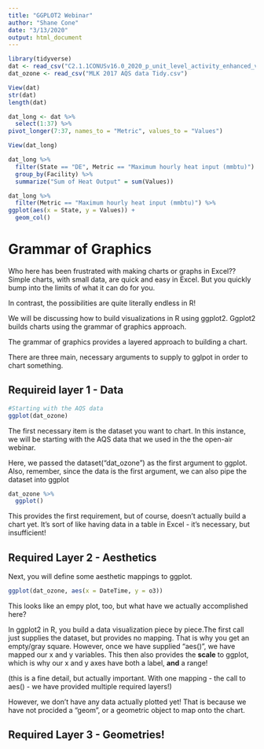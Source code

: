 ---
title: "GGPLOT2 Webinar"
author: "Shane Cone"
date: "3/13/2020"
output: html_document
---

```{r}
library(tidyverse)
dat <- read_csv("C2.1.1CONUSv16.0_2020_p_unit_level_activity_enhanced_v2-tg.csv")
dat_ozone <- read_csv("MLK 2017 AQS data Tidy.csv")

View(dat)
str(dat)
length(dat)

dat_long <- dat %>% 
  select(1:37) %>% 
pivot_longer(7:37, names_to = "Metric", values_to = "Values")

View(dat_long)

dat_long %>% 
  filter(State == "DE", Metric == "Maximum hourly heat input (mmbtu)") %>% 
  group_by(Facility) %>% 
  summarize("Sum of Heat Output" = sum(Values))

dat_long %>% 
  filter(Metric == "Maximum hourly heat input (mmbtu)") %>% 
ggplot(aes(x = State, y = Values)) +
  geom_col()


```


# Grammar of Graphics

Who here has been frustrated with making charts or graphs in Excel??
Simple charts, with small data, are quick and easy in Excel. But you quickly bump into the limits of what it can do for you. 

In contrast, the possibilities are quite literally endless in R! 

We will be discussing how to build visualizations in R using ggplot2. Ggplot2 builds charts using the grammar of graphics approach. 

The grammar of graphics provides a layered approach to building a chart. 

There are three main, necessary arguments to supply to gglpot in order to chart something. 

## Requireid layer 1 - Data

```{r} 
#Starting with the AQS data
ggplot(dat_ozone)
```

The first necessary item is the dataset you want to chart. In this instance, we will be starting with the AQS data that we used in the the open-air webinar.

Here, we passed the dataset("dat_ozone") as the first argument to ggplot. Also, remember, since the data is the first argument, we can also pipe the dataset into ggplot

```{r}
dat_ozone %>% 
  ggplot()
```

This provides the first requirement, but of course, doesn't actually build a chart yet. It's sort of like having data in a table in Excel - it's necessary, but insufficient!


## Required Layer 2 - Aesthetics

Next, you will define some aesthetic mappings to ggplot. 


```{r}

ggplot(dat_ozone, aes(x = DateTime, y = o3))
```


This looks like an empy plot, too, but what have we actually accomplished here?

In ggplot2 in R, you build a data visualization piece by piece.The first call just supplies the dataset, but provides no mapping. That is why you get an empty/gray square. However, once we have supplied "aes()", we have mapped our x and y variables. This then also provides the **scale** to ggplot, which is why our x and y axes have both a label, **and** a range! 

(this is a fine detail, but actually important. With one mapping - the call to aes() - we have provided multiple required layers!)

However, we don't have any data actually plotted yet! That is because we have not procided a "geom", or a geometric object to map onto the chart. 

## Required Layer 3 - Geometries!







